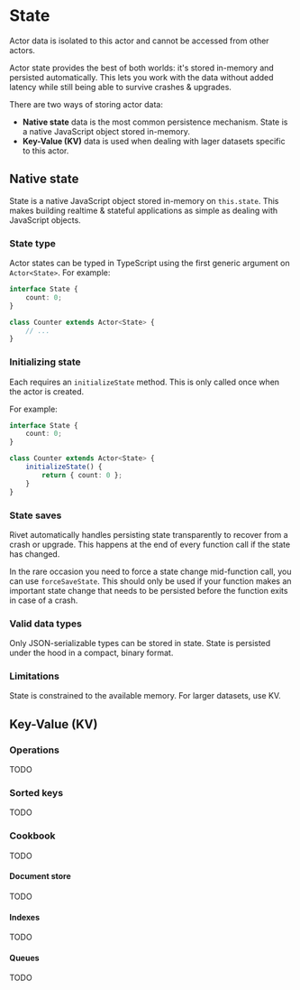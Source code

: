 # State

Actor data is isolated to this actor and cannot be accessed from other actors.

Actor state provides the best of both worlds: it's stored in-memory and persisted automatically. This lets you work with the data without added latency while still being able to survive crashes & upgrades.

There are two ways of storing actor data:

- **Native state** data is the most common persistence mechanism. State is a native JavaScript object stored in-memory.
- **Key-Value (KV)** data is used when dealing with lager datasets specific to this actor.

## Native state

State is a native JavaScript object stored in-memory on `this.state`. This makes building realtime & stateful applications as simple as dealing with JavaScript objects.

### State type

Actor states can be typed in TypeScript using the first generic argument on `Actor<State>`. For example:

```typescript
interface State {
    count: 0;
}

class Counter extends Actor<State> {
    // ...
}
```

### Initializing state

Each requires an `initializeState` method. This is only called once when the actor is created.

For example:

```typescript
interface State {
    count: 0;
}

class Counter extends Actor<State> {
    initializeState() {
        return { count: 0 };
    }
}
```

### State saves

Rivet automatically handles persisting state transparently to recover from a crash or upgrade. This happens at the end of every function call if the state has changed.

In the rare occasion you need to force a state change mid-function call, you can use `forceSaveState`. This should only be used if your function makes an important state change that needs to be persisted before the function exits in case of a crash.

### Valid data types

Only JSON-serializable types can be stored in state. State is persisted under the hood in a compact, binary format.

### Limitations

State is constrained to the available memory. For larger datasets, use KV.

## Key-Value (KV)

### Operations

TODO

### Sorted keys

TODO

### Cookbook

TODO

#### Document store

TODO

#### Indexes

TODO

#### Queues

TODO
